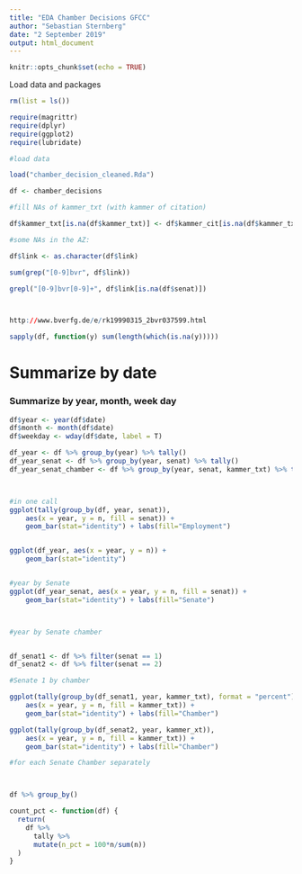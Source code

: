 ---
title: "EDA Chamber Decisions GFCC"
author: "Sebastian Sternberg"
date: "2 September 2019"
output: html_document
---

```{r setup, include=FALSE}
knitr::opts_chunk$set(echo = TRUE)
```



Load data and packages

```{r}
rm(list = ls())

require(magrittr)
require(dplyr)
require(ggplot2)
require(lubridate)

#load data

load("chamber_decision_cleaned.Rda")

df <- chamber_decisions

#fill NAs of kammer_txt (with kammer of citation)

df$kammer_txt[is.na(df$kammer_txt)] <- df$kammer_cit[is.na(df$kammer_txt)]

#some NAs in the AZ:

df$link <- as.character(df$link)

sum(grep("[0-9]bvr", df$link))

grepl("[0-9]bvr[0-9]+", df$link[is.na(df$senat)])



http://www.bverfg.de/e/rk19990315_2bvr037599.html

sapply(df, function(y) sum(length(which(is.na(y)))))

```


# Summarize by date

### Summarize by year, month, week day

```{r}

df$year <- year(df$date)
df$month <- month(df$date)
df$weekday <- wday(df$date, label = T)

```


```{r}

df_year <- df %>% group_by(year) %>% tally()
df_year_senat <- df %>% group_by(year, senat) %>% tally()
df_year_senat_chamber <- df %>% group_by(year, senat, kammer_txt) %>% tally()



#in one call
ggplot(tally(group_by(df, year, senat)),
    aes(x = year, y = n, fill = senat)) +
    geom_bar(stat="identity") + labs(fill="Employment")


ggplot(df_year, aes(x = year, y = n)) +
    geom_bar(stat="identity")


#year by Senate
ggplot(df_year_senat, aes(x = year, y = n, fill = senat)) +
    geom_bar(stat="identity") + labs(fill="Senate")



#year by Senate chamber


df_senat1 <- df %>% filter(senat == 1)
df_senat2 <- df %>% filter(senat == 2)

#Senate 1 by chamber

ggplot(tally(group_by(df_senat1, year, kammer_txt), format = "percent"),
    aes(x = year, y = n, fill = kammer_txt)) +
    geom_bar(stat="identity") + labs(fill="Chamber")

ggplot(tally(group_by(df_senat2, year, kammer_xt)),
    aes(x = year, y = n, fill = kammer_txt)) +
    geom_bar(stat="identity") + labs(fill="Chamber")

#for each Senate Chamber separately



df %>% group_by()

count_pct <- function(df) {
  return(
    df %>%
      tally %>% 
      mutate(n_pct = 100*n/sum(n))
  )
}

```


























